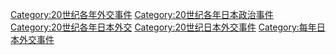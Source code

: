 [[Category:20世纪各年外交事件|Category:20世纪各年外交事件]]
[[Category:20世纪各年日本政治事件|Category:20世纪各年日本政治事件]]
[[Category:20世纪各年日本外交|Category:20世纪各年日本外交]]
[[Category:20世纪日本外交事件|Category:20世纪日本外交事件]]
[[Category:每年日本外交事件|Category:每年日本外交事件]]